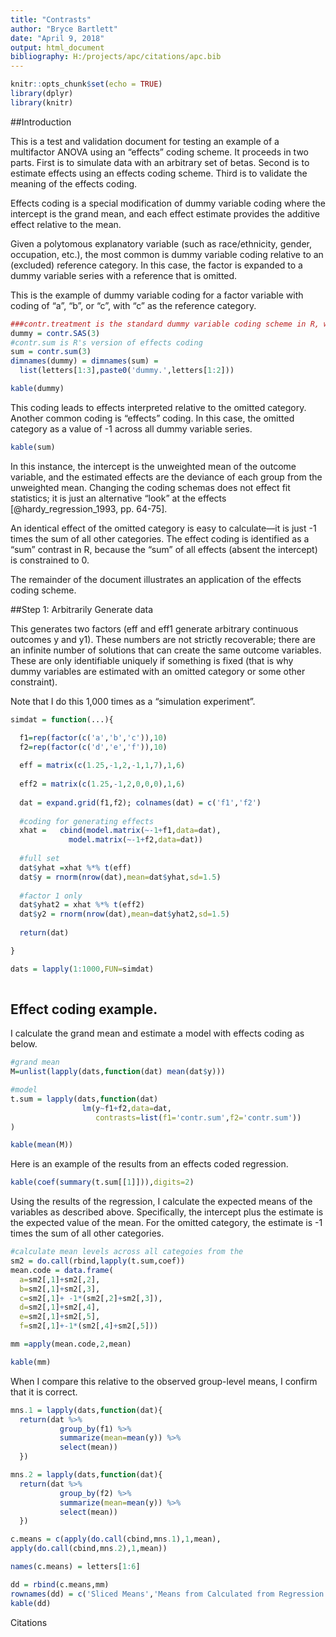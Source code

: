 ```yaml
---
title: "Contrasts"
author: "Bryce Bartlett"
date: "April 9, 2018"
output: html_document
bibliography: H:/projects/apc/citations/apc.bib
---
```


```r
knitr::opts_chunk$set(echo = TRUE)
library(dplyr)
library(knitr)
```

##Introduction

This is a test and validation document for testing an example of a multifactor ANOVA using an "effects" coding scheme. It proceeds in two parts. First is to simulate data with an arbitrary set of betas. Second is to estimate effects using an effects coding scheme. Third is to validate the meaning of the effects coding.

Effects coding is a special modification of dummy variable coding where the intercept is the grand mean, and each effect estimate provides the additive effect relative to the mean.

Given a polytomous explanatory variable (such as race/ethnicity, gender, occupation, etc.), the most common is dummy variable coding relative to an (excluded) reference category. In this case, the factor is expanded to a dummy variable series with a reference that is omitted.

This is the example of dummy variable coding for a factor variable with coding of "a", "b", or "c", with "c" as the reference category.

```r
###contr.treatment is the standard dummy variable coding scheme in R, which uses the first category as reference. contr.SAS is identical, but uses the last category as reference.
dummy = contr.SAS(3)
#contr.sum is R's version of effects coding
sum = contr.sum(3)
dimnames(dummy) = dimnames(sum) = 
  list(letters[1:3],paste0('dummy.',letters[1:2]))

kable(dummy)
```

This coding leads to effects interpreted relative to the omitted category. Another common coding is "effects" coding. In this case, the omitted category as a value of -1 across all dummy variable series.

```r
kable(sum)
```

In this instance, the intercept is the unweighted mean of the outcome variable, and the estimated effects are the deviance of each group from the unweighted mean. Changing the coding schemas does not effect fit statistics; it is just an alternative "look" at the effects [@hardy_regression_1993, pp. 64-75].

An identical effect of the omitted category is easy to calculate---it is just -1 times the sum of all other categories. The effect coding is identified as a "sum" contrast in R, because the "sum" of all effects (absent the intercept) is constrained to 0.

The remainder of the document illustrates an application of the effects coding scheme.

##Step 1: Arbitrarily Generate data

This generates two factors (eff and eff1 generate arbitrary continuous outcomes y and y1). These numbers are not strictly recoverable; there are an infinite number of solutions that can create the same outcome variables. These are only identifiable uniquely if something is fixed (that is why dummy variables are estimated with an omitted category or some other constraint).

Note that I do this 1,000 times as a "simulation experiment".

```r

simdat = function(...){

  f1=rep(factor(c('a','b','c')),10)
  f2=rep(factor(c('d','e','f')),10)
  
  eff = matrix(c(1.25,-1,2,-1,1,7),1,6)
  
  eff2 = matrix(c(1.25,-1,2,0,0,0),1,6)
  
  dat = expand.grid(f1,f2); colnames(dat) = c('f1','f2')
  
  #coding for generating effects
  xhat =   cbind(model.matrix(~-1+f1,data=dat),
             model.matrix(~-1+f2,data=dat))
  
  #full set
  dat$yhat =xhat %*% t(eff)
  dat$y = rnorm(nrow(dat),mean=dat$yhat,sd=1.5)
  
  #factor 1 only
  dat$yhat2 = xhat %*% t(eff2)
  dat$y2 = rnorm(nrow(dat),mean=dat$yhat2,sd=1.5)
  
  return(dat)

}  

dats = lapply(1:1000,FUN=simdat)
  
```

## Effect coding example.

I calculate the grand mean and estimate a model with effects coding as below.

```r
#grand mean
M=unlist(lapply(dats,function(dat) mean(dat$y)))

#model
t.sum = lapply(dats,function(dat)
                lm(y~f1+f2,data=dat,
                   contrasts=list(f1='contr.sum',f2='contr.sum'))
)

kable(mean(M))

```

Here is an example of the results from an effects coded regression.

```r

kable(coef(summary(t.sum[[1]])),digits=2)

```
Using the results of the regression, I calculate the expected means of the variables as described above. Specifically, the intercept plus the estimate is the expected value of the mean. For the omitted category, the estimate is -1 times the sum of all other categories.
```r

#calculate mean levels across all categoies from the
sm2 = do.call(rbind,lapply(t.sum,coef))
mean.code = data.frame(
  a=sm2[,1]+sm2[,2],
  b=sm2[,1]+sm2[,3],
  c=sm2[,1]+ -1*(sm2[,2]+sm2[,3]),
  d=sm2[,1]+sm2[,4],
  e=sm2[,1]+sm2[,5],
  f=sm2[,1]+-1*(sm2[,4]+sm2[,5]))

mm =apply(mean.code,2,mean)

kable(mm)

```

When I compare this relative to the observed group-level means, I confirm that it is correct.
```r


mns.1 = lapply(dats,function(dat){
  return(dat %>% 
           group_by(f1) %>% 
           summarize(mean=mean(y)) %>%
           select(mean))
  })

mns.2 = lapply(dats,function(dat){
  return(dat %>% 
           group_by(f2) %>% 
           summarize(mean=mean(y)) %>%
           select(mean))
  })

c.means = c(apply(do.call(cbind,mns.1),1,mean),
apply(do.call(cbind,mns.2),1,mean))

names(c.means) = letters[1:6]

dd = rbind(c.means,mm)
rownames(dd) = c('Sliced Means','Means from Calculated from Regression')
kable(dd)
```


Citations









